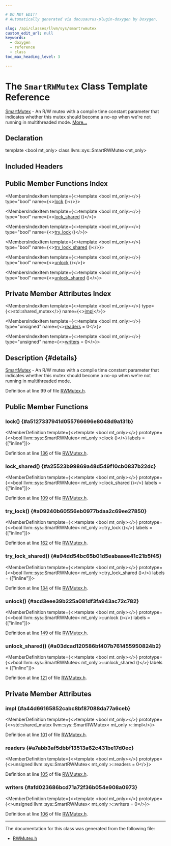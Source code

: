 ```yaml
---

# DO NOT EDIT!
# Automatically generated via docusaurus-plugin-doxygen by Doxygen.

slug: /api/classes/llvm/sys/smartrwmutex
custom_edit_url: null
keywords:
  - doxygen
  - reference
  - class
toc_max_heading_level: 3

---
```





# The `SmartRWMutex` Class Template Reference

<DoxygenPage pluginConfig={pluginConfig}>

<a href="/docs/api/classes/llvm/sys/smartmutex">SmartMutex</a> - An R/W mutex with a compile time constant parameter that indicates whether this mutex should become a no-op when we&#39;re not running in multithreaded mode. <a href="#details">More...</a>

## Declaration

<CodeBlock>template &lt;bool mt&#95;only&gt;
class llvm::sys::SmartRWMutex&lt;mt&#95;only&gt;</CodeBlock>

## Included Headers

<IncludesList>
<IncludesListItem
  filePath="llvm/Support/RWMutex.h"
  permalink="/docs/api/files/include/include/llvm/include/llvm/support/rwmutex-h"
  isLocal="true" />
</IncludesList>

## Public Member Functions Index

<MembersIndex>

<MembersIndexItem
  template={<>template &lt;bool mt&#95;only&gt;</>}
  type="bool"
  name={<><a href="#a5127337941d055766696e8048d9a131b">lock</a> ()</>}>
</MembersIndexItem>

<MembersIndexItem
  template={<>template &lt;bool mt&#95;only&gt;</>}
  type="bool"
  name={<><a href="#a25523b99869a48d549f10cb0837b22dc">lock&#95;shared</a> ()</>}>
</MembersIndexItem>

<MembersIndexItem
  template={<>template &lt;bool mt&#95;only&gt;</>}
  type="bool"
  name={<><a href="#a09240b60556eb0977bdaa2c69ee27850">try&#95;lock</a> ()</>}>
</MembersIndexItem>

<MembersIndexItem
  template={<>template &lt;bool mt&#95;only&gt;</>}
  type="bool"
  name={<><a href="#a94dd54bc65b01d5eabaaee41c21b5f45">try&#95;lock&#95;shared</a> ()</>}>
</MembersIndexItem>

<MembersIndexItem
  template={<>template &lt;bool mt&#95;only&gt;</>}
  type="bool"
  name={<><a href="#acd3eee39b225a081df3fa943ac72c782">unlock</a> ()</>}>
</MembersIndexItem>

<MembersIndexItem
  template={<>template &lt;bool mt&#95;only&gt;</>}
  type="bool"
  name={<><a href="#a03dcad120586bf407b761455950824b2">unlock&#95;shared</a> ()</>}>
</MembersIndexItem>

</MembersIndex>

## Private Member Attributes Index

<MembersIndex>

<MembersIndexItem
  template={<>template &lt;bool mt&#95;only&gt;</>}
  type={<>std::shared&#95;mutex</>}
  name={<><a href="#a44d66165852cabc8bf87088da77a6ceb">impl</a></>}>
</MembersIndexItem>

<MembersIndexItem
  template={<>template &lt;bool mt&#95;only&gt;</>}
  type="unsigned"
  name={<><a href="#a7abb3af5dbbf13513a62c431be17d0ec">readers</a> = 0</>}>
</MembersIndexItem>

<MembersIndexItem
  template={<>template &lt;bool mt&#95;only&gt;</>}
  type="unsigned"
  name={<><a href="#afd023686bcd71a72f36b054e908a0973">writers</a> = 0</>}>
</MembersIndexItem>

</MembersIndex>

## Description {#details}

<a href="/docs/api/classes/llvm/sys/smartmutex">SmartMutex</a> - An R/W mutex with a compile time constant parameter that indicates whether this mutex should become a no-op when we&#39;re not running in multithreaded mode.

Definition at line 99 of file <a href="/docs/api/files/include/include/llvm/include/llvm/support/rwmutex-h">RWMutex.h</a>.

<SectionDefinition>

## Public Member Functions

### lock() {#a5127337941d055766696e8048d9a131b}

<MemberDefinition
  template={<>template &lt;bool mt&#95;only&gt;</>}
  prototype={<>bool llvm::sys::SmartRWMutex&lt; mt&#95;only &gt;::lock ()</>}
  labels = {["inline"]}>

Definition at line <a href="/docs/api/files/include/include/llvm/include/llvm/support/rwmutex-h/#l00136">136</a> of file <a href="/docs/api/files/include/include/llvm/include/llvm/support/rwmutex-h">RWMutex.h</a>.
</MemberDefinition>

### lock&#95;shared() {#a25523b99869a48d549f10cb0837b22dc}

<MemberDefinition
  template={<>template &lt;bool mt&#95;only&gt;</>}
  prototype={<>bool llvm::sys::SmartRWMutex&lt; mt&#95;only &gt;::lock&#95;shared ()</>}
  labels = {["inline"]}>

Definition at line <a href="/docs/api/files/include/include/llvm/include/llvm/support/rwmutex-h/#l00109">109</a> of file <a href="/docs/api/files/include/include/llvm/include/llvm/support/rwmutex-h">RWMutex.h</a>.
</MemberDefinition>

### try&#95;lock() {#a09240b60556eb0977bdaa2c69ee27850}

<MemberDefinition
  template={<>template &lt;bool mt&#95;only&gt;</>}
  prototype={<>bool llvm::sys::SmartRWMutex&lt; mt&#95;only &gt;::try&#95;lock ()</>}
  labels = {["inline"]}>

Definition at line <a href="/docs/api/files/include/include/llvm/include/llvm/support/rwmutex-h/#l00162">162</a> of file <a href="/docs/api/files/include/include/llvm/include/llvm/support/rwmutex-h">RWMutex.h</a>.
</MemberDefinition>

### try&#95;lock&#95;shared() {#a94dd54bc65b01d5eabaaee41c21b5f45}

<MemberDefinition
  template={<>template &lt;bool mt&#95;only&gt;</>}
  prototype={<>bool llvm::sys::SmartRWMutex&lt; mt&#95;only &gt;::try&#95;lock&#95;shared ()</>}
  labels = {["inline"]}>

Definition at line <a href="/docs/api/files/include/include/llvm/include/llvm/support/rwmutex-h/#l00134">134</a> of file <a href="/docs/api/files/include/include/llvm/include/llvm/support/rwmutex-h">RWMutex.h</a>.
</MemberDefinition>

### unlock() {#acd3eee39b225a081df3fa943ac72c782}

<MemberDefinition
  template={<>template &lt;bool mt&#95;only&gt;</>}
  prototype={<>bool llvm::sys::SmartRWMutex&lt; mt&#95;only &gt;::unlock ()</>}
  labels = {["inline"]}>

Definition at line <a href="/docs/api/files/include/include/llvm/include/llvm/support/rwmutex-h/#l00149">149</a> of file <a href="/docs/api/files/include/include/llvm/include/llvm/support/rwmutex-h">RWMutex.h</a>.
</MemberDefinition>

### unlock&#95;shared() {#a03dcad120586bf407b761455950824b2}

<MemberDefinition
  template={<>template &lt;bool mt&#95;only&gt;</>}
  prototype={<>bool llvm::sys::SmartRWMutex&lt; mt&#95;only &gt;::unlock&#95;shared ()</>}
  labels = {["inline"]}>

Definition at line <a href="/docs/api/files/include/include/llvm/include/llvm/support/rwmutex-h/#l00121">121</a> of file <a href="/docs/api/files/include/include/llvm/include/llvm/support/rwmutex-h">RWMutex.h</a>.
</MemberDefinition>

</SectionDefinition>

<SectionDefinition>

## Private Member Attributes

### impl {#a44d66165852cabc8bf87088da77a6ceb}

<MemberDefinition
  template={<>template &lt;bool mt&#95;only&gt;</>}
  prototype={<>std::shared&#95;mutex llvm::sys::SmartRWMutex&lt; mt&#95;only &gt;::impl</>}>

Definition at line <a href="/docs/api/files/include/include/llvm/include/llvm/support/rwmutex-h/#l00101">101</a> of file <a href="/docs/api/files/include/include/llvm/include/llvm/support/rwmutex-h">RWMutex.h</a>.
</MemberDefinition>

### readers {#a7abb3af5dbbf13513a62c431be17d0ec}

<MemberDefinition
  template={<>template &lt;bool mt&#95;only&gt;</>}
  prototype={<>unsigned llvm::sys::SmartRWMutex&lt; mt&#95;only &gt;::readers = 0</>}>

Definition at line <a href="/docs/api/files/include/include/llvm/include/llvm/support/rwmutex-h/#l00105">105</a> of file <a href="/docs/api/files/include/include/llvm/include/llvm/support/rwmutex-h">RWMutex.h</a>.
</MemberDefinition>

### writers {#afd023686bcd71a72f36b054e908a0973}

<MemberDefinition
  template={<>template &lt;bool mt&#95;only&gt;</>}
  prototype={<>unsigned llvm::sys::SmartRWMutex&lt; mt&#95;only &gt;::writers = 0</>}>

Definition at line <a href="/docs/api/files/include/include/llvm/include/llvm/support/rwmutex-h/#l00106">106</a> of file <a href="/docs/api/files/include/include/llvm/include/llvm/support/rwmutex-h">RWMutex.h</a>.
</MemberDefinition>

</SectionDefinition>

<hr/>

The documentation for this class was generated from the following file:

<ul>
<li><a href="/docs/api/files/include/include/llvm/include/llvm/support/rwmutex-h">RWMutex.h</a></li>
</ul>

</DoxygenPage>
